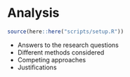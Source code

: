 # Analysis

```r
source(here::here("scripts/setup.R"))
```

<p>
* Answers to the research questions
* Different methods considered
* Competing approaches
* Justifications